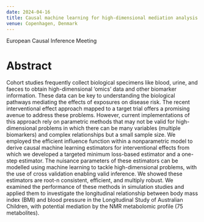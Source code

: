 ```yaml
---
date: 2024-04-16
title: Causal machine learning for high-dimensional mediation analysis using interventional effects mapped to a target trial
venue: Copenhagen, Denmark
---
```


European Causal Inference Meeting

# Abstract

Cohort studies frequently collect biological specimens like blood, urine, and faeces to obtain high-dimensional 'omics' data and other biomarker information. These data can be key to understanding the biological pathways mediating the effects of exposures on disease risk. The recent interventional effect approach mapped to a target trial offers a promising avenue to address these problems. However, current implementations of this approach rely on parametric methods that may not be valid for high-dimensional problems in which there can be many variables (multiple biomarkers) and complex relationships but a small sample size. We employed the efficient influence function within a nonparametric model to derive causal machine learning estimators for interventional effects from which we developed a targeted minimum loss-based estimator and a one-step estimator. The nuisance parameters of these estimators can be modelled using machine learning to tackle high-dimensional problems, with the use of cross validation enabling valid inference. We showed these estimators are root-n consistent, efficient, and multiply robust. We examined the performance of these methods in simulation studies and applied them to investigate the longitudinal relationship between body mass index (BMI) and blood pressure in the Longitudinal Study of Australian Children, with potential mediation by the NMR metabolomic profile (75 metabolites). 



